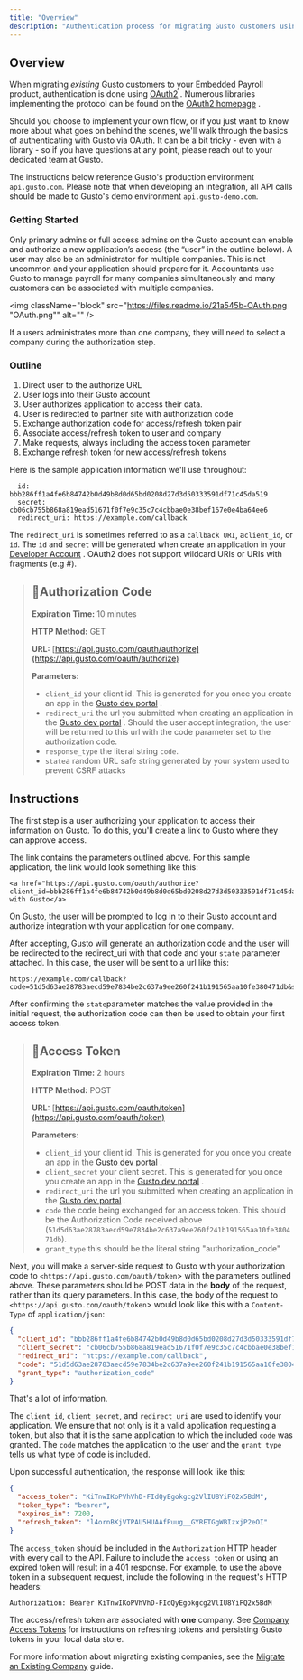 ```yaml
---
title: "Overview"
description: "Authentication process for migrating Gusto customers using OAuth2"
---
```

## Overview

When migrating _existing_ Gusto customers to your Embedded Payroll product, authentication is done using [OAuth2](https://oauth.net/2/)
. Numerous libraries implementing the protocol can be found on the [OAuth2 homepage](https://oauth.net/2/)
.

Should you choose to implement your own flow, or if you just want to know more about what goes on behind the scenes, we'll walk through the basics of authenticating with Gusto via OAuth. It can be a bit tricky - even with a library - so if you have questions at any point, please reach out to your dedicated team at Gusto.

The instructions below reference Gusto's production environment `api.gusto.com`. Please note that when developing an integration, all API calls should be made to Gusto's demo environment `api.gusto-demo.com`.

### Getting Started

Only primary admins or full access admins on the Gusto account can enable and authorize a new application’s access (the “user” in the outline below). A user may also be an administrator for multiple companies. This is not uncommon and your application should prepare for it. Accountants use Gusto to manage payroll for many companies simultaneously and many customers can be associated with multiple companies.

<img className="block" src="https://files.readme.io/21a545b-OAuth.png "OAuth.png"" alt="" />

If a users administrates more than one company, they will need to select a company during the authorization step.

### Outline

1.  Direct user to the authorize URL
2.  User logs into their Gusto account
3.  User authorizes application to access their data.
4.  User is redirected to partner site with authorization code
5.  Exchange authorization code for access/refresh token pair
6.  Associate access/refresh token to user and company
7.  Make requests, always including the access token parameter
8.  Exchange refresh token for new access/refresh tokens

Here is the sample application information we'll use throughout:

```
  id:           bbb286ff1a4fe6b84742b0d49b8d0d65bd0208d27d3d50333591df71c45da519
  secret:       cb06cb755b868a819ead51671f0f7e9c35c7c4cbbae0e38bef167e0e4ba64ee6
  redirect_uri: https://example.com/callback

```

The `redirect_uri` is sometimes referred to as a `callback URI`, a`client_id`, or `id`. The `id` and `secret` will be generated when create an application in your [Developer Account](https://docs.gusto.com/embedded-payroll/docs/introduction)
. OAuth2 does not support wildcard URIs or URIs with fragments (e.g #).

> ## 📘Authorization Code
> 
> **Expiration Time:** 10 minutes
> 
> **HTTP Method:** GET
> 
> **URL:** [https://api.gusto.com/oauth/authorize](https://api.gusto.com/oauth/authorize)
> 
> **Parameters:**
> 
> *   `client_id` your client id. This is generated for you once you create an app in the [Gusto dev portal](https://dev.gusto.com/applications)
>     .
> *   `redirect_uri` the url you submitted when creating an application in the [Gusto dev portal](https://dev.gusto.com/applications)
>     . Should the user accept integration, the user will be returned to this url with the code parameter set to the authorization code.
> *   `response_type` the literal string `code`.
> *   `state`a random URL safe string generated by your system used to prevent CSRF attacks

## Instructions

The first step is a user authorizing your application to access their information on Gusto. To do this, you'll create a link to Gusto where they can approve access.

The link contains the parameters outlined above. For this sample application, the link would look something like this:

```sample link
<a href="https://api.gusto.com/oauth/authorize?client_id=bbb286ff1a4fe6b84742b0d49b8d0d65bd0208d27d3d50333591df71c45da519&redirect_uri=https%3A%2F%2Fexample.com%2Fcallback&response_type=code&state=abc123">Authorize with Gusto</a>

```

On Gusto, the user will be prompted to log in to their Gusto account and authorize integration with your application for one company.

After accepting, Gusto will generate an authorization code and the user will be redirected to the redirect\_uri with that code and your `state` parameter attached. In this case, the user will be sent to a url like this:

```
https://example.com/callback?code=51d5d63ae28783aecd59e7834be2c637a9ee260f241b191565aa10fe380471db&state=abc123

```

After confirming the `state`parameter matches the value provided in the initial request, the authorization code can then be used to obtain your first access token.

> ## 📘Access Token
> 
> **Expiration Time:** 2 hours
> 
> **HTTP Method:** POST
> 
> **URL:** [https://api.gusto.com/oauth/token](https://api.gusto.com/oauth/token)
> 
> **Parameters:**
> 
> *   `client_id` your client id. This is generated for you once you create an app in the [Gusto dev portal](https://dev.gusto.com/applications)
>     .
> *   `client_secret` your client secret. This is generated for you once you create an app in the [Gusto dev portal](https://dev.gusto.com/applications)
>     .
> *   `redirect_uri` the url you submitted when creating an application in the [Gusto dev portal](https://dev.gusto.com/applications)
>     .
> *   `code` the code being exchanged for an access token. This should be the Authorization Code received above (`51d5d63ae28783aecd59e7834be2c637a9ee260f241b191565aa10fe380471db`).
> *   `grant_type` this should be the literal string "authorization\_code"

Next, you will make a server-side request to Gusto with your authorization code to `<https://api.gusto.com/oauth/token`\> with the parameters outlined above. These parameters should be POST data in the **body** of the request, rather than its query parameters. In this case, the body of the request to `<https://api.gusto.com/oauth/token`\> would look like this with a `Content-Type` of `application/json`:

```json
{
  "client_id": "bbb286ff1a4fe6b84742b0d49b8d0d65bd0208d27d3d50333591df71c45da519",
  "client_secret": "cb06cb755b868a819ead51671f0f7e9c35c7c4cbbae0e38bef167e0e4ba64ee6",
  "redirect_uri": "https://example.com/callback",
  "code": "51d5d63ae28783aecd59e7834be2c637a9ee260f241b191565aa10fe380471db",
  "grant_type": "authorization_code"
}
```

That's a lot of information.

The `client_id`, `client_secret`, and `redirect_uri` are used to identify your application. We ensure that not only is it a valid application requesting a token, but also that it is the same application to which the included `code` was granted. The `code` matches the application to the user and the `grant_type` tells us what type of code is included.

Upon successful authentication, the response will look like this:

```json
{
  "access_token": "KiTnwIKoPVhVhD-FIdQyEgokgcg2VlIU8YiFQ2x5BdM",
  "token_type": "bearer",
  "expires_in": 7200,
  "refresh_token": "l4ornBKjVTPAU5HUAAfPuug__GYRETGgWBIzxjP2eOI"
}
```

The `access_token` should be included in the `Authorization` HTTP header with every call to the API. Failure to include the `access_token` or using an expired token will result in a 401 response. For example, to use the above token in a subsequent request, include the following in the request's HTTP headers:

```
Authorization: Bearer KiTnwIKoPVhVhD-FIdQyEgokgcg2VlIU8YiFQ2x5BdM

```

The access/refresh token are associated with **one** company. See [Company Access Tokens](/embedded-payroll/docs/company-access-tokens)
for instructions on refreshing tokens and persisting Gusto tokens in your local data store.

For more information about migrating existing companies, see the [Migrate an Existing Company](/embedded-payroll/docs/migrate-existing-company)
 guide.

